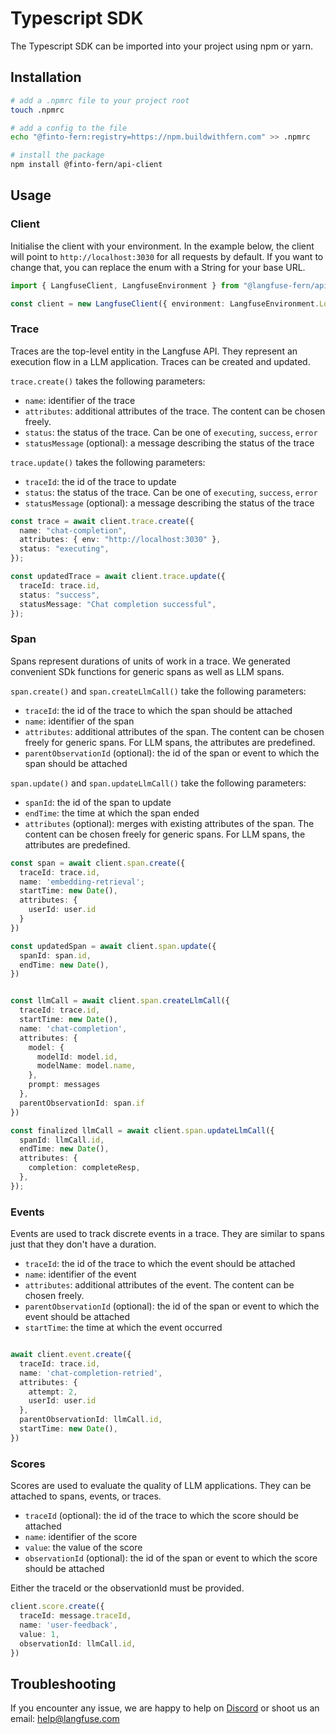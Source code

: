 # Typescript SDK

The Typescript SDK can be imported into your project using npm or yarn.

## Installation

```bash
# add a .npmrc file to your project root
touch .npmrc

# add a config to the file
echo "@finto-fern:registry=https://npm.buildwithfern.com" >> .npmrc

# install the package
npm install @finto-fern/api-client
```

## Usage

### Client

Initialise the client with your environment. In the example below, the client will point to `http://localhost:3030` for all requests by default. If you want to change that, you can replace the enum with a String for your base URL.

```typescript
import { LangfuseClient, LangfuseEnvironment } from "@langfuse-fern/api-client";

const client = new LangfuseClient({ environment: LangfuseEnvironment.Local });
```

### Trace

Traces are the top-level entity in the Langfuse API. They represent an execution flow in a LLM application. Traces can be created and updated.

`trace.create()` takes the following parameters:
- `name`: identifier of the trace
- `attributes`: additional attributes of the trace. The content can be chosen freely.
- `status`: the status of the trace. Can be one of `executing`, `success`, `error`
- `statusMessage` (optional): a message describing the status of the trace

`trace.update()` takes the following parameters:
- `traceId`: the id of the trace to update
- `status`: the status of the trace. Can be one of `executing`, `success`, `error`
- `statusMessage` (optional): a message describing the status of the trace

```typescript
const trace = await client.trace.create({
  name: "chat-completion",
  attributes: { env: "http://localhost:3030" },
  status: "executing",
});

const updatedTrace = await client.trace.update({
  traceId: trace.id,
  status: "success",
  statusMessage: "Chat completion successful",
});
```

### Span

Spans represent durations of units of work in a trace. We generated convenient SDk functions for generic spans as well as LLM spans.

`span.create()` and `span.createLlmCall()` take the following parameters:
- `traceId`: the id of the trace to which the span should be attached
- `name`: identifier of the span
- `attributes`: additional attributes of the span. The content can be chosen freely for generic spans. For LLM spans, the attributes are predefined.
- `parentObservationId` (optional): the id of the span or event to which the span should be attached

`span.update()` and `span.updateLlmCall()` take the following parameters:
- `spanId`: the id of the span to update
- `endTime`: the time at which the span ended
- `attributes` (optional): merges with existing attributes of the span. The content can be chosen freely for generic spans. For LLM spans, the attributes are predefined.


```typescript
const span = await client.span.create({
  traceId: trace.id,
  name: 'embedding-retrieval';
  startTime: new Date(),
  attributes: {
    userId: user.id
  }
})

const updatedSpan = await client.span.update({
  spanId: span.id,
  endTime: new Date(),
})


const llmCall = await client.span.createLlmCall({
  traceId: trace.id,
  startTime: new Date(),
  name: 'chat-completion',
  attributes: {
    model: {
      modelId: model.id,
      modelName: model.name,
    },
    prompt: messages
  },
  parentObservationId: span.if
})

const finalized llmCall = await client.span.updateLlmCall({
  spanId: llmCall.id,
  endTime: new Date(),
  attributes: {
    completion: completeResp,
  },
});
```

### Events

Events are used to track discrete events in a trace. They are similar to spans just that they don't have a duration.
- `traceId`: the id of the trace to which the event should be attached
- `name`: identifier of the event
- `attributes`: additional attributes of the event. The content can be chosen freely.
- `parentObservationId` (optional): the id of the span or event to which the event should be attached
- `startTime`: the time at which the event occurred

```typescript

await client.event.create({
  traceId: trace.id,
  name: 'chat-completion-retried',
  attributes: {
    attempt: 2,
    userId: user.id
  },
  parentObservationId: llmCall.id,
  startTime: new Date(),
})

```

### Scores

Scores are used to evaluate the quality of LLM applications. They can be attached to spans, events, or traces.
- `traceId` (optional): the id of the trace to which the score should be attached
- `name`: identifier of the score
- `value`: the value of the score
- `observationId` (optional): the id of the span or event to which the score should be attached

Either the traceId or the observationId must be provided.

```typescript
client.score.create({
  traceId: message.traceId,
  name: 'user-feedback',
  value: 1,
  observationId: llmCall.id,
})
```



## Troubleshooting

If you encounter any issue, we are happy to help on [Discord](https://discord.com/invite/DNDAarxE) or shoot us an email: help@langfuse.com
